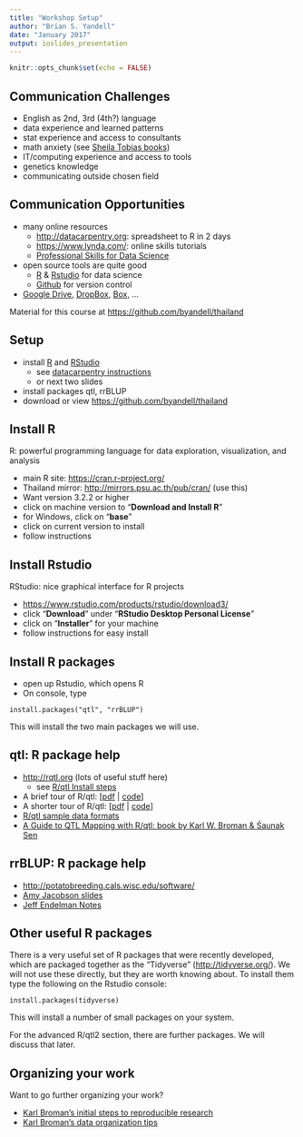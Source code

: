 ```yaml
---
title: "Workshop Setup"
author: "Brian S. Yandell"
date: "January 2017"
output: ioslides_presentation
---
```


```r
knitr::opts_chunk$set(echo = FALSE)
```

## Communication Challenges

- English as 2nd, 3rd (4th?) language
- data experience and learned patterns
- stat experience and access to consultants
- math anxiety (see [Sheila Tobias books](http://sheilatobias.com/books.html))
- IT/computing experience and access to tools
- genetics knowledge
- communicating outside chosen field

## Communication Opportunities

- many online resources
    + <http://datacarpentry.org>: spreadsheet to R in 2 days
    + <https://www.lynda.com/>: online skills tutorials
    + [Professional Skills for Data Science](http://www.stat.wisc.edu/network-skills)
- open source tools are quite good
    + [R](https://cran.r-project.org/) & [Rstudio](https://www.rstudio.com/) for data science
    + [Github](https://github.com/) for version control
- [Google Drive](https://www.google.com/drive/), [DropBox](https://www.dropbox.com/), [Box](https://www.box.com/), ...

Material for this course at <https://github.com/byandell/thailand>

## Setup

- install [R](http://www.r-project.org/) and [RStudio](http://www.rstudio.com/)
    + see [datacarpentry instructions](http://www.datacarpentry.org/R-ecology-lesson/)
    + or next two slides
- install packages qtl, rrBLUP
- download or view <https://github.com/byandell/thailand>

## Install R

R: powerful programming language for data exploration, visualization, and analysis

- main R site: <https://cran.r-project.org/>
- Thailand mirror: <http://mirrors.psu.ac.th/pub/cran/> (use this)
- Want version 3.2.2 or higher
- click on machine version to "**Download and Install R**"
- for Windows, click on "**base**"
- click on current version to install
- follow instructions

## Install Rstudio

RStudio: nice graphical interface for R projects

- <https://www.rstudio.com/products/rstudio/download3/>
- click "**Download**" under "**RStudio Desktop Personal License**"
- click on "**Installer**" for your machine
- follow instructions for easy install

## Install R packages

- open up Rstudio, which opens R
- On console, type

```
install.packages("qtl", "rrBLUP")
```

This will install the two main packages we will use.

## qtl: R package help

- <http://rqtl.org> (lots of useful stuff here)
    + see [R/qtl Install steps](http://rqtl.org/tutorials/rqtltour2.pdf)
- A brief tour of R/qtl: [[pdf](http://rqtl.org/tutorials/rqtltour.pdf) | [code](http://rqtl.org/tutorials/rqtltour.R)]
- A shorter tour of R/qtl: [[pdf](http://rqtl.org/tutorials/rqtltour2.pdf) | [code](http://rqtl.org/tutorials/rqtltour2.R)]
- [R/qtl sample data formats](http://rqtl.org/sampledata/)
- [A Guide to QTL Mapping with R/qtl: book by Karl W. Broman & Śaunak Sen](http://www.rqtl.org/book/)

## rrBLUP: R package help

- <http://potatobreeding.cals.wisc.edu/software/>
- [Amy Jacobson slides](http://pbgworks.org/sites/pbgworks.org/files/Introduction%20to%20Genomic%20Selection%20in%20R.pdf)
- [Jeff Endelman Notes](https://potatobreeding.cals.wisc.edu/wp-content/uploads/sites/21/2014/01/GS_tutorial.pdf)

## Other useful R packages

There is a very useful set of R packages that were recently developed, which are packaged together as the "Tidyverse" (<http://tidyverse.org/>). We will not use these directly, but they are worth knowing about.
To install them type the following on the Rstudio console:

```
install.packages(tidyverse)
```

This will install a number of small packages on your system.

For the advanced R/qtl2 section, there are further packages. We will discuss that later.

## Organizing your work

Want to go further organizing your work?

- [Karl Broman's initial steps to reproducible research](http://kbroman.org/steps2rr/)
- [Karl Broman's data organization tips](http://kbroman.org/dataorg/)
